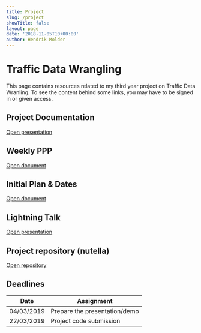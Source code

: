 ```yaml
---
title: Project
slug: /project
showTitle: false
layout: page
date: '2018-11-05T10+00:00'
author: Hendrik Molder
---
```


# Traffic Data Wrangling

This page contains resources related to my third year project on Traffic Data Wranling. To see the content behind some links, you may have to be signed in or given access.

## Project Documentation

[Open presentation](https://docs.google.com/presentation/d/1xQT6tcGMFgI17r8uqFt9MwPWTZWMIcWltT4lKBkppVg/edit?usp=sharing)

## Weekly PPP

[Open document](https://docs.google.com/document/d/1tedkUcGJwk85dZdxphawAgn9V_rnrNpqNHNBDadwloY/edit#heading=h.4xp97ubojzjv)

## Initial Plan & Dates

[Open document](https://docs.google.com/document/d/1Pn1bz6TWPghMwD-MXuJIdXS-RvG5jRZGlIzmMho5Xic/edit)

## Lightning Talk

[Open presentation](https://docs.google.com/presentation/d/1Z-72XysYcRJMfdyJ2EJXCck11r8TP4COHnjYcg3aIug/edit?usp=sharing)

## Project repository (nutella)

[Open repository](https://github.com/hendrikmolder/nutella)

## Deadlines

| Date       | Assignment                    |
| ---------- | ----------------------------- |
| 04/03/2019 | Prepare the presentation/demo |
| 22/03/2019 | Project code submission       |
